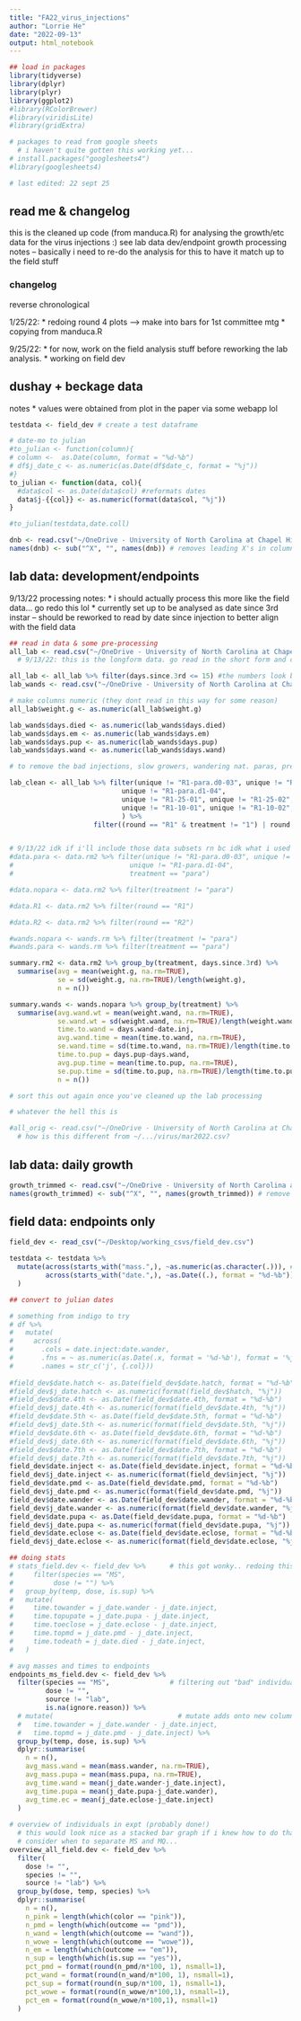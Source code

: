 ```yaml
---
title: "FA22_virus_injections"
author: "Lorrie He"
date: "2022-09-13"
output: html_notebook
---
```


```r

## load in packages
library(tidyverse)
library(dplyr)
library(plyr)
library(ggplot2)
#library(RColorBrewer)
#library(viridisLite)
#library(gridExtra)

# packages to read from google sheets
  # i haven't quite gotten this working yet...
# install.packages("googlesheets4")
#library(googlesheets4)

# last edited: 22 sept 25

```

## read me & changelog

this is the cleaned up code (from manduca.R) for analysing the growth/etc data for the virus injections :)
see lab data dev/endpoint growth processing notes -- basically i need to re-do the analysis for this to have it match up to the field stuff

### changelog
reverse chronological

1/25/22:
* redoing round 4 plots --> make into bars for 1st committee mtg
  * copying from manduca.R

9/25/22: 
* for now, work on the field analysis stuff before reworking the lab analysis.
* working on field dev



## dushay + beckage data
notes
  * values were obtained from plot in the paper via some webapp lol
  
  
```r

testdata <- field_dev # create a test dataframe

# date-mo to julian
#to_julian <- function(column){
# column <-  as.Date(column, format = "%d-%b")
# df$j_date_c <- as.numeric(as.Date(df$date_c, format = "%j"))
#}
to_julian <- function(data, col){
  #data$col <- as.Date(data$col) #reformats dates
  data$j-{{col}} <- as.numeric(format(data$col, "%j"))
}

#to_julian(testdata,date.coll)


```


  
```r

dnb <- read.csv("~/OneDrive - University of North Carolina at Chapel Hill/Y1/virus/db1993_data.csv")
names(dnb) <- sub("^X", "", names(dnb)) # removes leading X's in column names

```

## lab data: development/endpoints

9/13/22 processing notes: 
  * i should actually process this more like the field data... go redo this lol
  * currently set up to be analysed as date since 3rd instar -- should be reworked to read by date since injection to better align with the field data

```r

## read in data & some pre-processing
all_lab <- read.csv("~/OneDrive - University of North Carolina at Chapel Hill/Y1/virus/mar2022.csv")
  # 9/13/22: this is the longform data. go read in the short form and convert to long

all_lab <- all_lab %>% filter(days.since.3rd <= 15) #the numbers look bad after 13 days tbh bc of all the drops in weight
lab_wands <- read.csv("~/OneDrive - University of North Carolina at Chapel Hill/Y1/virus/wands.csv")

# make columns numeric (they dont read in this way for some reason)
all_lab$weight.g <- as.numeric(all_lab$weight.g)

lab_wands$days.died <- as.numeric(lab_wands$days.died)
lab_wands$days.em <- as.numeric(lab_wands$days.em)
lab_wands$days.pup <- as.numeric(lab_wands$days.pup)
lab_wands$days.wand <- as.numeric(lab_wands$days.wand)


```

```r

# to remove the bad injections, slow growers, wandering nat. paras, pre-mature deaths (in injected/NP groups)

lab_clean <- all_lab %>% filter(unique != "R1-para.d0-03", unique != "R1-para.d0-05", 
                            unique != "R1-para.d1-04",
                            unique != "R1-25-01", unique != "R1-25-02", unique != "R1-25-04", unique != "R1-25-09", unique != "R1-25-10",
                            unique != "R1-10-01", unique != "R1-10-02", unique != "R1-10-04", unique != "R1-10-07", unique != "R1-10-08", unique != "R1-10-09"  #keeping 10-10 in
                            ) %>%
                     filter((round == "R1" & treatment != "1") | round == "R2")


# 9/13/22 idk if i'll include those data subsets rn bc idk what i used them for LOL
#data.para <- data.rm2 %>% filter(unique != "R1-para.d0-03", unique != "R1-para.d0-05", 
#                             unique != "R1-para.d1-04", 
#                             treatment == "para")

#data.nopara <- data.rm2 %>% filter(treatment != "para")

#data.R1 <- data.rm2 %>% filter(round == "R1")

#data.R2 <- data.rm2 %>% filter(round == "R2")

#wands.nopara <- wands.rm %>% filter(treatment != "para")
#wands.para <- wands.rm %>% filter(treatment == "para")

```


```r

summary.rm2 <- data.rm2 %>% group_by(treatment, days.since.3rd) %>% 
  summarise(avg = mean(weight.g, na.rm=TRUE),
            se = sd(weight.g, na.rm=TRUE)/length(weight.g),
            n = n())

summary.wands <- wands.nopara %>% group_by(treatment) %>%
  summarise(avg.wand.wt = mean(weight.wand, na.rm=TRUE),
            se.wand.wt = sd(weight.wand, na.rm=TRUE)/length(weight.wand),
            time.to.wand = days.wand-date.inj,
            avg.wand.time = mean(time.to.wand, na.rm=TRUE),
            se.wand.time = sd(time.to.wand, na.rm=TRUE)/length(time.to.wand),
            time.to.pup = days.pup-days.wand,
            avg.pup.time = mean(time.to.pup, na.rm=TRUE),
            se.pup.time = sd(time.to.pup, na.rm=TRUE)/length(time.to.pup),
            n = n())

```


```r

# sort this out again once you've cleaned up the lab processing

```


```r

# whatever the hell this is

#all_orig <- read.csv("~/OneDrive - University of North Carolina at Chapel Hill/Y1/virus/all_devdata.csv")
  # how is this different from ~/.../virus/mar2022.csv?

```

## lab data: daily growth

```r

growth_trimmed <- read.csv("~/OneDrive - University of North Carolina at Chapel Hill/Y1/virus/daily.csv", header=T)
names(growth_trimmed) <- sub("^X", "", names(growth_trimmed)) # remove leading X's

```

## field data: endpoints only

```r

field_dev <- read_csv("~/Desktop/working_csvs/field_dev.csv")

testdata <- testdata %>% 
  mutate(across(starts_with("mass.",), ~as.numeric(as.character(.))), # this one works
         across(starts_with("date.",), ~as.Date((.), format = "%d-%b")) # this doesnt tho lmfao
  )

## convert to julian dates

# something from indigo to try
# df %>%
#   mutate(
#     across(
#       .cols = date.inject:date.wander,
#       .fns = ~ as.numeric(as.Date(.x, format = '%d-%b'), format = '%j'),
#       .names = str_c('j', {.col}))
 
#field_dev$date.hatch <- as.Date(field_dev$date.hatch, format = "%d-%b")
#field_dev$j_date.hatch <- as.numeric(format(field_dev$hatch, "%j"))
#field_dev$date.4th <- as.Date(field_dev$date.4th, format = "%d-%b")
#field_dev$j_date.4th <- as.numeric(format(field_dev$date.4th, "%j"))
#field_dev$date.5th <- as.Date(field_dev$date.5th, format = "%d-%b")
#field_dev$j_date.5th <- as.numeric(format(field_dev$date.5th, "%j"))
#field_dev$date.6th <- as.Date(field_dev$date.6th, format = "%d-%b")
#field_dev$j_date.6th <- as.numeric(format(field_dev$date.6th, "%j"))
#field_dev$date.7th <- as.Date(field_dev$date.7th, format = "%d-%b")
#field_dev$j_date.7th <- as.numeric(format(field_dev$date.7th, "%j"))
field_dev$date.inject <- as.Date(field_dev$date.inject, format = "%d-%b")
field_dev$j_date.inject <- as.numeric(format(field_dev$inject, "%j"))
field_dev$date.pmd <- as.Date(field_dev$date.pmd, format = "%d-%b")
field_dev$j_date.pmd <- as.numeric(format(field_dev$date.pmd, "%j"))
field_dev$date.wander <- as.Date(field_dev$date.wander, format = "%d-%b")
field_dev$j_date.wander <- as.numeric(format(field_dev$date.wander, "%j"))
field_dev$date.pupa <- as.Date(field_dev$date.pupa, format = "%d-%b")
field_dev$j_date.pupa <- as.numeric(format(field_dev$date.pupa, "%j"))
field_dev$date.eclose <- as.Date(field_dev$date.eclose, format = "%d-%b")
field_dev$j_date.eclose <- as.numeric(format(field_dev$date.eclose, "%j"))

## doing stats
# stats_field.dev <- field_dev %>%      # this got wonky.. redoing this below
#     filter(species == "MS",
#          dose != "") %>%
#   group_by(temp, dose, is.sup) %>%
#   mutate(
#     time.towander = j_date.wander - j_date.inject,
#     time.topupate = j_date.pupa - j_date.inject,
#     time.toeclose = j_date.eclose - j_date.inject,
#     time.topmd = j_date.pmd - j_date.inject,
#     time.todeath = j_date.died - j_date.inject,
#   )

# avg masses and times to endpoints
endpoints_ms_field.dev <- field_dev %>%
  filter(species == "MS",               # filtering out "bad" individuals
         dose != "",
         source != "lab",
         is.na(ignore.reason)) %>%
  # mutate(                               # mutate adds onto new columns, summarise drops
  #   time.towander = j_date.wander - j_date.inject,
  #   time.topmd = j_date.pmd - j_date.inject) %>%
  group_by(temp, dose, is.sup) %>%
  dplyr::summarise(
    n = n(),
    avg_mass.wand = mean(mass.wander, na.rm=TRUE),
    avg_mass.pupa = mean(mass.pupa, na.rm=TRUE),
    avg_time.wand = mean(j_date.wander-j_date.inject),
    avg_time.pupa = mean(j_date.pupa-j_date.wander),
    avg_time.ec = mean(j_date.eclose-j_date.inject)
  )
  
# overview of individuals in expt (probably done!)
  # this would look nice as a stacked bar graph if i knew how to do that
  # consider when to separate MS and MQ...
overview_all_field.dev <- field_dev %>%
  filter(
    dose != "",
    species != "",
    source != "lab") %>%
  group_by(dose, temp, species) %>%
  dplyr::summarise(
    n = n(),
    n_pink = length(which(color == "pink")),
    n_pmd = length(which(outcome == "pmd")),
    n_wand = length(which(outcome == "wand")),
    n_wowe = length(which(outcome == "wowe")),
    n_em = length(which(outcome == "em")), 
    n_sup = length(which(is.sup == "yes")),
    pct_pmd = format(round(n_pmd/n*100, 1), nsmall=1),
    pct_wand = format(round(n_wand/n*100, 1), nsmall=1),
    pct_sup = format(round(n_sup/n*100, 1), nsmall=1),
    pct_wowe = format(round(n_wowe/n*100,1), nsmall=1),
    pct_em = format(round(n_wowe/n*100,1), nsmall=1)
  )




```

